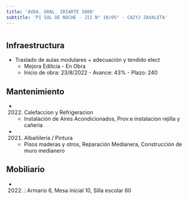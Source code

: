 ```yaml
---
title: 'AVDA. GRAL. IRIARTE 3880'
subtitle: 'PI SOL DE NOCHE - JII N° 10/05° - CAIYJ ZAVALETA'
---
```


#
## Infraestructura

* Traslado de aulas modulares + adecuación y tendido elect 
    + Mejora Edilicia - En Obra 
    + Inicio de obra: 23/8/2022 - Avance: 43% - Plazo: 240 






## Mantenimiento

*  (2022) Calefaccion y Refrigeracion 
    + Instalación de Aires Acondicionados, Prov.e instalacion rejilla y cañeria

*  (2021) Albañileria / Pintura 
    + Pisos maderas y otros, Reparación Medianera, Construcción de muro medianero





## Mobiliario

*  (2022) : Armario 6, Mesa inicial 10, Silla escolar 60 



